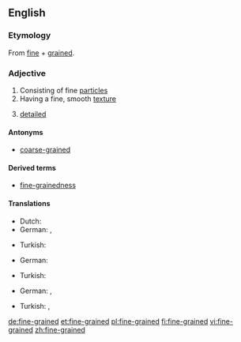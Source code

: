==English==

===Etymology===
From [[fine]] + [[grained]].

===Adjective===
{{en-adj}}

# Consisting of fine [[particle]]s
# Having a fine, smooth [[texture]]
# {{context|figurative|lang=en}} [[detailed]]

====Antonyms====
* [[coarse-grained]]

====Derived terms====
* [[fine-grainedness]]

====Translations====
{{trans-top|Consisting of fine particles}}
* Dutch: {{t|nl|fijnkorrelig}}
* German: {{t+|de|feinkörnig}}, {{t-|de|kleinkörnig}}
{{trans-mid}}
* Turkish: {{l|tr|ince}} {{t+|tr|taneli}}
{{trans-bottom}}

{{trans-top|Having a fine, smooth texture}}
* German: {{t+|de|feinkörnig}}
{{trans-mid}}
* Turkish: {{l|tr|ince}} {{t+|tr|taneli}}
{{trans-bottom}}

{{trans-top|{{figurative}} detailed}}
* German: {{t-|de|detailgenau}}, {{t+|de|detailliert}}
{{trans-mid}}
* Turkish: {{t+|tr|ayrıntılı}}, {{t-|tr|detaylı}}
{{trans-bottom}}

[[de:fine-grained]]
[[et:fine-grained]]
[[pl:fine-grained]]
[[fi:fine-grained]]
[[vi:fine-grained]]
[[zh:fine-grained]]